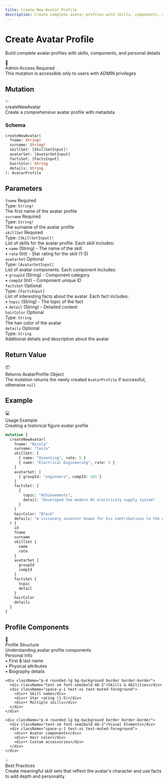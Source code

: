 ```yaml
---
title: Create New Avatar Profile
description: Create complete avatar profiles with skills, components, and facts
---
```



<div className="relative overflow-hidden rounded-2xl bg-gradient-to-br from-purple-500/10 via-pink-500/5 to-background p-8 border border-purple-500/20 mb-8">
  <div className="relative z-10">
    <h1 className="text-4xl md:text-5xl font-bold mb-4">
      Create Avatar Profile
    </h1>
    <p className="text-xl text-muted-foreground mb-6">
      Build complete avatar profiles with skills, components, and personal details
    </p>
  </div>
  <div className="absolute top-0 right-0 w-64 h-64 bg-purple-500/5 rounded-full blur-3xl"></div>
  <div className="absolute bottom-0 left-0 w-64 h-64 bg-pink-500/5 rounded-full blur-3xl"></div>
</div>

<div className="p-4 rounded-lg border border-orange-500/30 bg-orange-500/10 my-6">
  <div className="flex items-center gap-2">
    <span className="text-lg">🔐</span>
    <div className="font-bold">Admin Access Required</div>
  </div>
  <div className="text-sm text-muted-foreground mt-2">
    This mutation is accessible only to users with ADMIN privileges
  </div>
</div>

## Mutation

<div className="rounded-xl border border-pink-500/30 bg-gradient-to-br from-pink-500/10 to-pink-500/5 p-6 my-6">
  <div className="flex items-center gap-3 mb-4">
    <span className="text-2xl">✨</span>
    <div>
      <div className="font-bold text-lg">createNewAvatar</div>
      <div className="text-sm text-muted-foreground">Create a comprehensive avatar profile with metadata</div>
    </div>
  </div>

  ### Schema

  ```graphql
  createNewAvatar(
    fname: String!
    surname: String!
    skillSet: [SkillSetInput]!
    avatarSet: [AvatarSetInput]
    factsSet: [FactsInput]
    hairColor: String
    details: String
  ): AvatarProfile
  ```
</div>

## Parameters

<div className="space-y-4 my-6">
  <div className="p-5 rounded-lg border border-border bg-muted/30">
    <div className="flex items-center gap-2 mb-2">
      <code className="bg-blue-500/20 text-blue-500 px-2 py-0.5 rounded font-mono text-sm">fname</code>
      <span className="text-xs bg-red-500/20 text-red-500 px-2 py-0.5 rounded font-semibold">Required</span>
    </div>
    <div className="text-sm">
      <div className="font-semibold mb-1">Type: <code className="bg-muted px-1 rounded">String!</code></div>
      <div className="text-muted-foreground">The first name of the avatar profile</div>
    </div>
  </div>

  <div className="p-5 rounded-lg border border-border bg-muted/30">
    <div className="flex items-center gap-2 mb-2">
      <code className="bg-blue-500/20 text-blue-500 px-2 py-0.5 rounded font-mono text-sm">surname</code>
      <span className="text-xs bg-red-500/20 text-red-500 px-2 py-0.5 rounded font-semibold">Required</span>
    </div>
    <div className="text-sm">
      <div className="font-semibold mb-1">Type: <code className="bg-muted px-1 rounded">String!</code></div>
      <div className="text-muted-foreground">The surname of the avatar profile</div>
    </div>
  </div>

  <div className="p-5 rounded-lg border border-border bg-muted/30">
    <div className="flex items-center gap-2 mb-2">
      <code className="bg-blue-500/20 text-blue-500 px-2 py-0.5 rounded font-mono text-sm">skillSet</code>
      <span className="text-xs bg-red-500/20 text-red-500 px-2 py-0.5 rounded font-semibold">Required</span>
    </div>
    <div className="text-sm">
      <div className="font-semibold mb-1">Type: <code className="bg-muted px-1 rounded">[SkillSetInput]!</code></div>
      <div className="text-muted-foreground mb-2">List of skills for the avatar profile. Each skill includes:</div>
      <div className="pl-4 space-y-1 text-xs">
        <div>• <code className="bg-muted px-1 rounded">name</code> (String) - The name of the skill</div>
        <div>• <code className="bg-muted px-1 rounded">rate</code> (Int) - Star rating for the skill (1-5)</div>
      </div>
    </div>
  </div>

  <div className="p-5 rounded-lg border border-border bg-muted/30">
    <div className="flex items-center gap-2 mb-2">
      <code className="bg-green-500/20 text-green-500 px-2 py-0.5 rounded font-mono text-sm">avatarSet</code>
      <span className="text-xs bg-gray-500/20 text-gray-500 px-2 py-0.5 rounded font-semibold">Optional</span>
    </div>
    <div className="text-sm">
      <div className="font-semibold mb-1">Type: <code className="bg-muted px-1 rounded">[AvatarSetInput]</code></div>
      <div className="text-muted-foreground mb-2">List of avatar components. Each component includes:</div>
      <div className="pl-4 space-y-1 text-xs">
        <div>• <code className="bg-muted px-1 rounded">groupId</code> (String) - Component category</div>
        <div>• <code className="bg-muted px-1 rounded">compId</code> (Int) - Component unique ID</div>
      </div>
    </div>
  </div>

  <div className="p-5 rounded-lg border border-border bg-muted/30">
    <div className="flex items-center gap-2 mb-2">
      <code className="bg-green-500/20 text-green-500 px-2 py-0.5 rounded font-mono text-sm">factsSet</code>
      <span className="text-xs bg-gray-500/20 text-gray-500 px-2 py-0.5 rounded font-semibold">Optional</span>
    </div>
    <div className="text-sm">
      <div className="font-semibold mb-1">Type: <code className="bg-muted px-1 rounded">[FactsInput]</code></div>
      <div className="text-muted-foreground mb-2">List of interesting facts about the avatar. Each fact includes:</div>
      <div className="pl-4 space-y-1 text-xs">
        <div>• <code className="bg-muted px-1 rounded">topic</code> (String) - The topic of the fact</div>
        <div>• <code className="bg-muted px-1 rounded">detail</code> (String) - Detailed content</div>
      </div>
    </div>
  </div>

  <div className="p-5 rounded-lg border border-border bg-muted/30">
    <div className="flex items-center gap-2 mb-2">
      <code className="bg-green-500/20 text-green-500 px-2 py-0.5 rounded font-mono text-sm">hairColor</code>
      <span className="text-xs bg-gray-500/20 text-gray-500 px-2 py-0.5 rounded font-semibold">Optional</span>
    </div>
    <div className="text-sm">
      <div className="font-semibold mb-1">Type: <code className="bg-muted px-1 rounded">String</code></div>
      <div className="text-muted-foreground">The hair color of the avatar</div>
    </div>
  </div>

  <div className="p-5 rounded-lg border border-border bg-muted/30">
    <div className="flex items-center gap-2 mb-2">
      <code className="bg-green-500/20 text-green-500 px-2 py-0.5 rounded font-mono text-sm">details</code>
      <span className="text-xs bg-gray-500/20 text-gray-500 px-2 py-0.5 rounded font-semibold">Optional</span>
    </div>
    <div className="text-sm">
      <div className="font-semibold mb-1">Type: <code className="bg-muted px-1 rounded">String</code></div>
      <div className="text-muted-foreground">Additional details and description about the avatar</div>
    </div>
  </div>
</div>

## Return Value

<div className="p-5 rounded-lg border border-green-500/30 bg-green-500/10 my-6">
  <div className="flex items-center gap-2 mb-2">
    <span className="text-lg">📦</span>
    <div className="font-bold">Returns AvatarProfile Object</div>
  </div>
  <div className="text-sm text-muted-foreground">
    The mutation returns the newly created <code className="bg-muted px-1 rounded">AvatarProfile</code> if successful, otherwise <code className="bg-muted px-1 rounded">null</code>
  </div>
</div>

## Example

<div className="rounded-xl border border-cyan-500/30 bg-gradient-to-br from-cyan-500/10 to-cyan-500/5 p-6 my-6">
  <div className="flex items-center gap-3 mb-4">
    <span className="text-2xl">💻</span>
    <div>
      <div className="font-bold">Usage Example</div>
      <div className="text-xs text-muted-foreground">Creating a historical figure avatar profile</div>
    </div>
  </div>

  ```graphql
  mutation {
    createNewAvatar(
      fname: "Nicola"
      surname: "Tesla"
      skillSet: [
        { name: "Inventing", rate: 5 }
        { name: "Electrical Engineering", rate: 5 }
      ]
      avatarSet: [
        { groupId: "engineers", compId: 101 }
      ]
      factsSet: [
        {
          topic: "Achievements",
          detail: "Developed the modern AC electricity supply system"
        }
      ]
      hairColor: "Black"
      details: "A visionary inventor known for his contributions to the development of alternating current (AC) power systems."
    ) {
      id
      fname
      surname
      skillSet {
        name
        rate
      }
      avatarSet {
        groupId
        compId
      }
      factsSet {
        topic
        detail
      }
      hairColor
      details
    }
  }
  ```
</div>

## Profile Components

<div className="rounded-xl border border-purple-500/30 bg-gradient-to-br from-purple-500/10 to-purple-500/5 p-6 my-6">
  <div className="flex items-center gap-3 mb-4">
    <span className="text-2xl">🎯</span>
    <div>
      <div className="font-bold text-lg">Profile Structure</div>
      <div className="text-sm text-muted-foreground">Understanding avatar profile components</div>
    </div>
  </div>

  <div className="grid grid-cols-1 md:grid-cols-3 gap-4">
    <div className="p-4 rounded-lg bg-background border border-border">
      <div className="text-sm font-semibold mb-2">Personal Info</div>
      <div className="space-y-1 text-xs text-muted-foreground">
        <div>• First & last name</div>
        <div>• Physical attributes</div>
        <div>• Biography details</div>
      </div>
    </div>

    <div className="p-4 rounded-lg bg-background border border-border">
      <div className="text-sm font-semibold mb-2">Skills & Abilities</div>
      <div className="space-y-1 text-xs text-muted-foreground">
        <div>• Skill name</div>
        <div>• Star rating (1-5)</div>
        <div>• Multiple skills</div>
      </div>
    </div>

    <div className="p-4 rounded-lg bg-background border border-border">
      <div className="text-sm font-semibold mb-2">Visual Elements</div>
      <div className="space-y-1 text-xs text-muted-foreground">
        <div>• Avatar components</div>
        <div>• Hair color</div>
        <div>• Custom accessories</div>
      </div>
    </div>
  </div>
</div>

<div className="mt-8 p-6 rounded-xl border border-purple-500/30 bg-gradient-to-r from-purple-500/10 to-pink-500/10">
  <div className="flex items-center gap-3">
    <span className="text-2xl">💡</span>
    <div>
      <div className="font-bold">Best Practices</div>
      <div className="text-sm text-muted-foreground">Create meaningful skill sets that reflect the avatar's character and use facts to add depth and personality</div>
    </div>
  </div>
</div>
